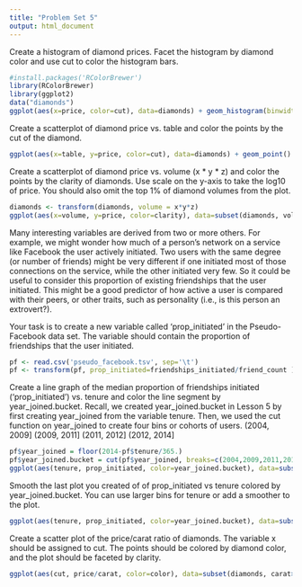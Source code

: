```yaml
---
title: "Problem Set 5"
output: html_document
---
```


Create a histogram of diamond prices. Facet the histogram by diamond color
and use cut to color the histogram bars.
```r
#install.packages('RColorBrewer')
library(RColorBrewer)
library(ggplot2)
data("diamonds")
ggplot(aes(x=price, color=cut), data=diamonds) + geom_histogram(binwidth=100) + scale_fill_brewer(type = 'qual') + facet_wrap(~color) 
```

Create a scatterplot of diamond price vs. table and color the points by the cut of the diamond.
```r
ggplot(aes(x=table, y=price, color=cut), data=diamonds) + geom_point() + scale_fill_brewer(type = 'qual') + xlim(50,80)
```

Create a scatterplot of diamond price vs. volume (x * y * z) and color the points by
the clarity of diamonds. Use scale on the y-axis to take the log10 of price. You should also omit the top 1% of diamond volumes from the plot.
```r
diamonds <- transform(diamonds, volume = x*y*z)
ggplot(aes(x=volume, y=price, color=clarity), data=subset(diamonds, volume>0)) + geom_point() + scale_y_log10() + xlim(0, quantile(diamonds$volume, .99)) + scale_color_brewer(type = 'div')
```

Many interesting variables are derived from two or more others. For example, we might wonder how much of a person's network on a service like Facebook the user actively initiated. Two users with the same degree (or number of friends) might be very different if one initiated most of those connections on the service, while the other initiated very few. So it could be useful to consider this proportion of existing friendships that the user initiated. This might be a good predictor of how active a user is compared with their peers, or other traits, such as personality (i.e., is this person an extrovert?).

Your task is to create a new variable called 'prop_initiated' in the Pseudo-Facebook data set. The variable should contain the proportion of friendships that the user initiated.
```r
pf <- read.csv('pseudo_facebook.tsv', sep='\t')
pf <- transform(pf, prop_initiated=friendships_initiated/friend_count )
```

Create a line graph of the median proportion of friendships initiated ('prop_initiated') vs. tenure and color the line segment by year_joined.bucket. Recall, we created year_joined.bucket in Lesson 5 by first creating year_joined from the variable tenure. Then, we used the cut function on year_joined to create four bins or cohorts of users.
(2004, 2009]
(2009, 2011]
(2011, 2012]
(2012, 2014]
```r
pf$year_joined = floor(2014-pf$tenure/365.)
pf$year_joined.bucket = cut(pf$year_joined, breaks=c(2004,2009,2011,2012,2014))  
ggplot(aes(tenure, prop_initiated, color=year_joined.bucket), data=subset(pf, !is.na(prop_initiated))) + geom_line(stat='summary', fun.y=median)
```

Smooth the last plot you created of of prop_initiated vs tenure colored by year_joined.bucket. You can use larger bins for tenure or add a smoother to the plot.
```r
ggplot(aes(tenure, prop_initiated, color=year_joined.bucket), data=subset(pf, !is.na(prop_initiated))) + geom_smooth()
```

Create a scatter plot of the price/carat ratio of diamonds. The variable x should be
assigned to cut. The points should be colored by diamond color, and the plot should be faceted by clarity.
```r
ggplot(aes(cut, price/carat, color=color), data=subset(diamonds, carat>0)) + geom_point(position=position_jitter(h=0)) + facet_wrap(~clarity) + scale_color_brewer(type='div')
```